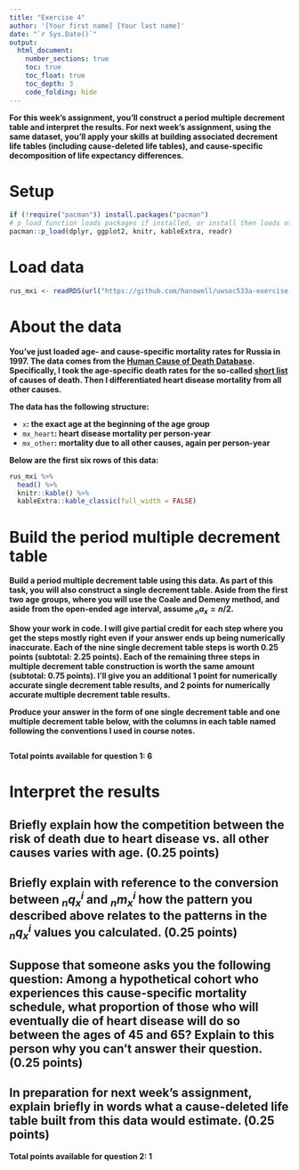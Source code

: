 ```yaml
---
title: "Exercise 4"
author: '[Your first name] [Your last name]'
date: "`r Sys.Date()`"
output:
  html_document:
    number_sections: true
    toc: true
    toc_float: true
    toc_depth: 3
    code_folding: hide
---
```


**For this week's assignment, you'll construct a period multiple decrement table and interpret the results. For next week's assignment, using the same dataset, you'll apply your skills at building associated decrement life tables (including cause-deleted life tables), and cause-specific decomposition of life expectancy differences.**

# Setup {.unnumbered}

```r
if (!require("pacman")) install.packages("pacman")
# p_load function loads packages if installed, or install then loads otherwise
pacman::p_load(dplyr, ggplot2, knitr, kableExtra, readr)
```

# Load data {.unnumbered}

```r
rus_mxi <- readRDS(url("https://github.com/hanowell/uwsoc533a-exercise-05/blob/main/data/rus_mxi.rds?raw=true"))
```

# About the data {.unnumbered}

**You've just loaded age- and cause-specific mortality rates for Russia in 1997. The data comes from the [Human Cause of Death Database](https://www.causesofdeath.org/cgi-bin/country.php?country=RUS). Specifically, I took the age-specific death rates for the so-called [short list](https://www.causesofdeath.org/docs/short_list.pdf) of causes of death. Then I differentiated heart disease mortality from all other causes.**

**The data has the following structure:**

* `x`**: the exact age at the beginning of the age group**
* `mx_heart`**: heart disease mortality per person-year**
* `mx_other`**: mortality due to all other causes, again per person-year**

**Below are the first six rows of this data:**

```r
rus_mxi %>%
  head() %>%
  knitr::kable() %>%
  kableExtra::kable_classic(full_width = FALSE)
```


# Build the period multiple decrement table

**Build a period multiple decrement table using this data. As part of this task, you will also construct a single decrement table. Aside from the first two age groups, where you will use the Coale and Demeny method, and aside from the open-ended age interval, assume ${}_{n}a_x = n/2$.**

**Show your work in code. I will give partial credit for each step where you get the steps mostly right even if your answer ends up being numerically inaccurate. Each of the nine single decrement table steps is worth 0.25 points (subtotal: 2.25 points). Each of the remaining three steps in multiple decrement table construction is worth the same amount (subtotal: 0.75 points). I'll give you an additional 1 point for numerically accurate single decrement table results, and 2 points for numerically accurate multiple decrement table results.**

**Produce your answer in the form of one single decrement table and one multiple decrement table below, with the columns in each table named following the conventions I used in course notes.**

```r

```

**Total points available for question 1: 6**

# Interpret the results

## Briefly explain how the competition between the risk of death due to heart disease vs. all other causes varies with age. (0.25 points)

## Briefly explain with reference to the conversion between ${}_{n}q_x^i$ and ${}_{n}m_x^i$ how the pattern you described above relates to the patterns in the ${}_{n}q_x^i$ values you calculated. (0.25 points)

## Suppose that someone asks you the following question: Among a hypothetical cohort who experiences this cause-specific mortality schedule, what proportion of those who will eventually die of heart disease will do so between the ages of 45 and 65? Explain to this person why you can't answer their question. (0.25 points)

## In preparation for next week's assignment, explain briefly in words what a cause-deleted life table built from this data would estimate. (0.25 points)

**Total points available for question 2: 1**
